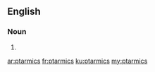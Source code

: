 ==English==

===Noun===
{{head|en|plural}}

# {{plural of|ptarmic|lang=en|nocat=1}}

[[ar:ptarmics]]
[[fr:ptarmics]]
[[ku:ptarmics]]
[[my:ptarmics]]